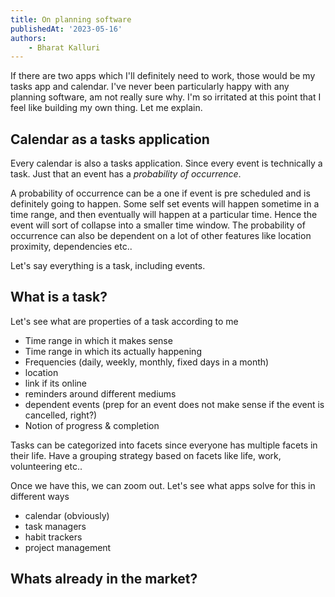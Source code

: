 ```yaml
---
title: On planning software
publishedAt: '2023-05-16'
authors:
    - Bharat Kalluri
---
```


If there are two apps which I'll definitely need to work, those would be my tasks app and calendar. I've never been particularly happy with any planning software, am not really sure why. I'm so irritated at this point that I feel like building my own thing. Let me explain.

## Calendar as a tasks application

Every calendar is also a tasks application. Since every event is technically a task. Just that an event has a _probability of occurrence_.

A probability of occurrence can be a one if event is pre scheduled and is definitely going to happen. Some self set events will happen sometime in a time range, and then eventually will happen at a particular time. Hence the event will sort of collapse into a smaller time window. The probability of occurrence can also be dependent on a lot of other features like location proximity, dependencies etc..

Let's say everything is a task, including events.

## What is a task?

Let's see what are properties of a task according to me

-   Time range in which it makes sense
-   Time range in which its actually happening
-   Frequencies (daily, weekly, monthly, fixed days in a month)
-   location
-   link if its online
-   reminders around different mediums
-   dependent events (prep for an event does not make sense if the event is cancelled, right?)
-   Notion of progress & completion

Tasks can be categorized into facets since everyone has multiple facets in their life. Have a grouping strategy based on facets like life, work, volunteering etc..

Once we have this, we can zoom out. Let's see what apps solve for this in different ways

-   calendar (obviously)
-   task managers
-   habit trackers
-   project management

## Whats already in the market?
